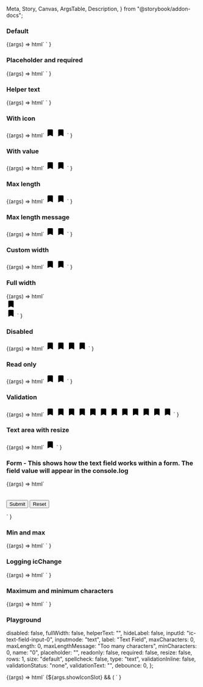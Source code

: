   Meta,
  Story,
  Canvas,
  ArgsTable,
  Description,
} from "@storybook/addon-docs";

<Meta title="Web Components/Text field" component="ic-text-field" />

<Description markdown={readme} />

### Default

<Canvas>
  <Story name="Default">
    {(args) =>
      html`<ic-text-field label="What is your favourite coffee?">
        </ic-text-field>
        <ic-text-field rows="6" label="What is your favourite coffee?">
        </ic-text-field> `
    }
  </Story>
</Canvas>

### Placeholder and required

<Canvas>
  <Story name="Placeholder and required">
    {(args) =>
      html`<ic-text-field
          label="What is your favourite coffee?"
          required
          placeholder="Placeholder"
        >
        </ic-text-field>
        <ic-text-field
          rows="6"
          label="What is your favourite coffee?"
          required
          placeholder="Placeholder"
        >
        </ic-text-field> `
    }
  </Story>
</Canvas>

### Helper text

<Canvas>
  <Story name="Helper text">
    {(args) =>
      html`<ic-text-field
          label="What is your favourite coffee?"
          required
          placeholder="Placeholder"
          helper-text="Such as Arabica, Robusta or Liberica"
        >
        </ic-text-field>
        <ic-text-field
          rows="6"
          label="What is your favourite coffee?"
          required
          placeholder="Placeholder"
          helper-text="Such as Arabica, Robusta or Liberica"
        >
        </ic-text-field> `
    }
  </Story>
</Canvas>

### With icon

<Canvas>
  <Story name="With icon">
    {(args) =>
      html`<ic-text-field
          label="What is your favourite coffee?"
          required
          placeholder="Placeholder"
          helper-text="Such as Arabica, Robusta or Liberica"
        >
          <svg
            slot="icon"
            xmlns="http://www.w3.org/2000/svg"
            height="24px"
            viewBox="0 0 24 24"
            width="24px"
            fill="#000000"
          >
            <path d="M0 0h24v24H0z" fill="none" />
            <path
              d="M17 3H7c-1.1 0-1.99.9-1.99 2L5 21l7-3 7 3V5c0-1.1-.9-2-2-2z"
            />
          </svg>
        </ic-text-field>
        <ic-text-field
          rows="6"
          label="What is your favourite coffee?"
          required
          placeholder="Placeholder"
          helper-text="Such as Arabica, Robusta or Liberica"
        >
          <svg
            slot="icon"
            xmlns="http://www.w3.org/2000/svg"
            height="24px"
            viewBox="0 0 24 24"
            width="24px"
            fill="#000000"
          >
            <path d="M0 0h24v24H0z" fill="none" />
            <path
              d="M17 3H7c-1.1 0-1.99.9-1.99 2L5 21l7-3 7 3V5c0-1.1-.9-2-2-2z"
            />
          </svg>
        </ic-text-field> `
    }
  </Story>
</Canvas>

### With value

<Canvas>
  <Story name="With value">
    {(args) =>
      html`<ic-text-field
          value="Arabica"
          label="What is your favourite coffee?"
          required
          placeholder="Placeholder"
          helper-text="Such as Arabica, Robusta or Liberica"
        >
          <svg
            slot="icon"
            xmlns="http://www.w3.org/2000/svg"
            height="24px"
            viewBox="0 0 24 24"
            width="24px"
            fill="#000000"
          >
            <path d="M0 0h24v24H0z" fill="none" />
            <path
              d="M17 3H7c-1.1 0-1.99.9-1.99 2L5 21l7-3 7 3V5c0-1.1-.9-2-2-2z"
            />
          </svg>
        </ic-text-field>
        <ic-text-field
          rows="6"
          value="Arabica"
          label="What is your favourite coffee?"
          required
          placeholder="Placeholder"
          helper-text="Such as Arabica, Robusta or Liberica"
        >
          <svg
            slot="icon"
            xmlns="http://www.w3.org/2000/svg"
            height="24px"
            viewBox="0 0 24 24"
            width="24px"
            fill="#000000"
          >
            <path d="M0 0h24v24H0z" fill="none" />
            <path
              d="M17 3H7c-1.1 0-1.99.9-1.99 2L5 21l7-3 7 3V5c0-1.1-.9-2-2-2z"
            />
          </svg>
        </ic-text-field> `
    }
  </Story>
</Canvas>

### Max length

<Canvas>
  <Story name="Max length">
    {(args) =>
      html`<ic-text-field
          max-length="25"
          value="Arabica"
          label="What is your favourite coffee?"
          required
          placeholder="Placeholder"
          helper-text="Such as Arabica, Robusta or Liberica"
        >
          <svg
            slot="icon"
            xmlns="http://www.w3.org/2000/svg"
            height="24px"
            viewBox="0 0 24 24"
            width="24px"
            fill="#000000"
          >
            <path d="M0 0h24v24H0z" fill="none" />
            <path
              d="M17 3H7c-1.1 0-1.99.9-1.99 2L5 21l7-3 7 3V5c0-1.1-.9-2-2-2z"
            />
          </svg>
        </ic-text-field>
        <ic-text-field
          rows="6"
          max-length="25"
          value="Arabica"
          label="What is your favourite coffee?"
          required
          placeholder="Placeholder"
          helper-text="Such as Arabica, Robusta or Liberica"
        >
          <svg
            slot="icon"
            xmlns="http://www.w3.org/2000/svg"
            height="24px"
            viewBox="0 0 24 24"
            width="24px"
            fill="#000000"
          >
            <path d="M0 0h24v24H0z" fill="none" />
            <path
              d="M17 3H7c-1.1 0-1.99.9-1.99 2L5 21l7-3 7 3V5c0-1.1-.9-2-2-2z"
            />
          </svg>
        </ic-text-field> `
    }
  </Story>
</Canvas>

### Max length message

<Canvas>
  <Story name="Max length message">
    {(args) =>
      html`<ic-text-field
          max-length="25"
          value="Arabica"
          label="What is your favourite coffee?"
          required
          placeholder="Placeholder"
          helper-text="Such as Arabica, Robusta or Liberica"
          max-length-message="You have exceeded the maximum length"
        >
          <svg
            slot="icon"
            xmlns="http://www.w3.org/2000/svg"
            height="24px"
            viewBox="0 0 24 24"
            width="24px"
            fill="#000000"
          >
            <path d="M0 0h24v24H0z" fill="none" />
            <path
              d="M17 3H7c-1.1 0-1.99.9-1.99 2L5 21l7-3 7 3V5c0-1.1-.9-2-2-2z"
            />
          </svg>
        </ic-text-field>
        <ic-text-field
          rows="6"
          max-length="25"
          value="Arabica"
          label="What is your favourite coffee?"
          required
          placeholder="Placeholder"
          helper-text="Such as Arabica, Robusta or Liberica"
          max-length-message="You have exceeded the maximum length"
        >
          <svg
            slot="icon"
            xmlns="http://www.w3.org/2000/svg"
            height="24px"
            viewBox="0 0 24 24"
            width="24px"
            fill="#000000"
          >
            <path d="M0 0h24v24H0z" fill="none" />
            <path
              d="M17 3H7c-1.1 0-1.99.9-1.99 2L5 21l7-3 7 3V5c0-1.1-.9-2-2-2z"
            />
          </svg>
        </ic-text-field> `
    }
  </Story>
</Canvas>

### Custom width

<Canvas>
  <Story name="Custom width">
    {(args) =>
      html`<style>
          ic-text-field {
            --input-width: 400px;
          }
        </style>
        <ic-text-field
          value="Arabica"
          max-length="25"
          label="What is your favourite coffee?"
          size="small"
          required="true"
          placeholder="Placeholder"
          helper-text="Such as Arabica, Robusta or Liberica"
        >
          <svg
            slot="icon"
            xmlns="http://www.w3.org/2000/svg"
            height="24px"
            viewBox="0 0 24 24"
            width="24px"
            fill="#000000"
          >
            <path d="M0 0h24v24H0z" fill="none" />
            <path
              d="M17 3H7c-1.1 0-1.99.9-1.99 2L5 21l7-3 7 3V5c0-1.1-.9-2-2-2z"
            />
          </svg>
        </ic-text-field>
        <ic-text-field
          rows="6"
          value="Arabica"
          max-length="25"
          resize
          label="What is your favourite coffee?"
          size="small"
          required="true"
          placeholder="Placeholder"
          helper-text="Such as Arabica, Robusta or Liberica"
        >
          <svg
            slot="icon"
            xmlns="http://www.w3.org/2000/svg"
            height="24px"
            viewBox="0 0 24 24"
            width="24px"
            fill="#000000"
          >
            <path d="M0 0h24v24H0z" fill="none" />
            <path
              d="M17 3H7c-1.1 0-1.99.9-1.99 2L5 21l7-3 7 3V5c0-1.1-.9-2-2-2z"
            />
          </svg>
        </ic-text-field> `
    }
  </Story>
</Canvas>

### Full width

<Canvas>
  <Story name="Full width">
    {(args) =>
      html`<div style="display: flex">
          <ic-text-field
            full-width="true"
            value="Arabica"
            max-length="25"
            label="What is your favourite coffee?"
            size="small"
            required="true"
            placeholder="Placeholder"
            helper-text="Such as Arabica, Robusta or Liberica"
          >
            <svg
              slot="icon"
              xmlns="http://www.w3.org/2000/svg"
              height="24px"
              viewBox="0 0 24 24"
              width="24px"
              fill="#000000"
            >
              <path d="M0 0h24v24H0z" fill="none" />
              <path
                d="M17 3H7c-1.1 0-1.99.9-1.99 2L5 21l7-3 7 3V5c0-1.1-.9-2-2-2z"
              />
            </svg>
          </ic-text-field>
        </div>
        <ic-text-field
          full-width="true"
          rows="6"
          value="Arabica"
          max-length="25"
          resize
          label="What is your favourite coffee?"
          size="small"
          required="true"
          placeholder="Placeholder"
          helper-text="Such as Arabica, Robusta or Liberica"
        >
          <svg
            slot="icon"
            xmlns="http://www.w3.org/2000/svg"
            height="24px"
            viewBox="0 0 24 24"
            width="24px"
            fill="#000000"
          >
            <path d="M0 0h24v24H0z" fill="none" />
            <path
              d="M17 3H7c-1.1 0-1.99.9-1.99 2L5 21l7-3 7 3V5c0-1.1-.9-2-2-2z"
            />
          </svg>
        </ic-text-field> `
    }
  </Story>
</Canvas>

### Disabled

<Canvas>
  <Story name="Disabled">
    {(args) =>
      html`<ic-text-field
          value="Arabica"
          label="What is your favourite coffee?"
          disabled
          placeholder="Placeholder"
          helper-text="Such as Arabica, Robusta or Liberica"
        >
          <svg
            slot="icon"
            xmlns="http://www.w3.org/2000/svg"
            height="24px"
            viewBox="0 0 24 24"
            width="24px"
            fill="#000000"
          >
            <path d="M0 0h24v24H0z" fill="none" />
            <path
              d="M17 3H7c-1.1 0-1.99.9-1.99 2L5 21l7-3 7 3V5c0-1.1-.9-2-2-2z"
            />
          </svg>
        </ic-text-field>
        <ic-text-field
          value="Arabica"
          rows="6"
          label="What is your favourite coffee?"
          disabled
          placeholder="Placeholder"
          helper-text="Such as Arabica, Robusta or Liberica"
        >
          <svg
            slot="icon"
            xmlns="http://www.w3.org/2000/svg"
            height="24px"
            viewBox="0 0 24 24"
            width="24px"
            fill="#000000"
          >
            <path d="M0 0h24v24H0z" fill="none" />
            <path
              d="M17 3H7c-1.1 0-1.99.9-1.99 2L5 21l7-3 7 3V5c0-1.1-.9-2-2-2z"
            />
          </svg>
        </ic-text-field>
        <ic-text-field
          value="Arabica"
          max-length="25"
          label="What is your favourite coffee?"
          disabled
          placeholder="Placeholder"
          helper-text="Such as Arabica, Robusta or Liberica"
        >
          <svg
            slot="icon"
            xmlns="http://www.w3.org/2000/svg"
            height="24px"
            viewBox="0 0 24 24"
            width="24px"
            fill="#000000"
          >
            <path d="M0 0h24v24H0z" fill="none" />
            <path
              d="M17 3H7c-1.1 0-1.99.9-1.99 2L5 21l7-3 7 3V5c0-1.1-.9-2-2-2z"
            />
          </svg>
        </ic-text-field>
        <ic-text-field
          rows="6"
          value="Arabica"
          max-length="25"
          label="What is your favourite coffee?"
          disabled
          placeholder="Placeholder"
          helper-text="Such as Arabica, Robusta or Liberica"
        >
          <svg
            slot="icon"
            xmlns="http://www.w3.org/2000/svg"
            height="24px"
            viewBox="0 0 24 24"
            width="24px"
            fill="#000000"
          >
            <path d="M0 0h24v24H0z" fill="none" />
            <path
              d="M17 3H7c-1.1 0-1.99.9-1.99 2L5 21l7-3 7 3V5c0-1.1-.9-2-2-2z"
            />
          </svg>
        </ic-text-field> `
    }
  </Story>
</Canvas>

### Read only

<Canvas>
  <Story name="Read only">
    {(args) =>
      html`<ic-text-field
          value="Arabica"
          max-length="25"
          label="What is your favourite coffee?"
          readonly
          placeholder="Placeholder"
          helper-text="Such as Arabica, Robusta or Liberica"
        >
          <svg
            slot="icon"
            xmlns="http://www.w3.org/2000/svg"
            height="24px"
            viewBox="0 0 24 24"
            width="24px"
            fill="#000000"
          >
            <path d="M0 0h24v24H0z" fill="none" />
            <path
              d="M17 3H7c-1.1 0-1.99.9-1.99 2L5 21l7-3 7 3V5c0-1.1-.9-2-2-2z"
            />
          </svg>
        </ic-text-field>
        <ic-text-field
          rows="6"
          value="Arabica"
          max-length="25"
          label="What is your favourite coffee?"
          readonly
          placeholder="Placeholder"
          helper-text="Such as Arabica, Robusta or Liberica"
        >
          <svg
            slot="icon"
            xmlns="http://www.w3.org/2000/svg"
            height="24px"
            viewBox="0 0 24 24"
            width="24px"
            fill="#000000"
          >
            <path d="M0 0h24v24H0z" fill="none" />
            <path
              d="M17 3H7c-1.1 0-1.99.9-1.99 2L5 21l7-3 7 3V5c0-1.1-.9-2-2-2z"
            />
          </svg>
        </ic-text-field>
        <ic-text-field
          value="Arabica"
          max-length="25"
          label="What is your favourite coffee?"
          readonly
          placeholder="Placeholder"
          helper-text="Such as Arabica, Robusta or Liberica"
        >
        </ic-text-field>
        <ic-text-field
          rows="6"
          value="Arabica"
          max-length="25"
          label="What is your favourite coffee?"
          readonly
          placeholder="Placeholder"
          helper-text="Such as Arabica, Robusta or Liberica"
        >
        </ic-text-field> `
    }
  </Story>
</Canvas>

### Validation

<Canvas>
  <Story name="Validation">
    {(args) =>
      html`<ic-text-field
          validation-status="success"
          validation-text="Good choice!"
          value="Arabica"
          max-length="25"
          label="What is your favourite coffee?"
          required
          placeholder="Placeholder"
          helper-text="Such as Arabica, Robusta or Liberica"
        >
          <svg
            slot="icon"
            xmlns="http://www.w3.org/2000/svg"
            height="24px"
            viewBox="0 0 24 24"
            width="24px"
            fill="#000000"
          >
            <path d="M0 0h24v24H0z" fill="none" />
            <path
              d="M17 3H7c-1.1 0-1.99.9-1.99 2L5 21l7-3 7 3V5c0-1.1-.9-2-2-2z"
            />
          </svg>
        </ic-text-field>
        <ic-text-field
          rows="6"
          validation-status="success"
          validation-text="Good choice!"
          value="Arabica"
          max-length="25"
          label="What is your favourite coffee?"
          required
          placeholder="Placeholder"
          helper-text="Such as Arabica, Robusta, Liberica or something else to make this label long"
        >
          <svg
            slot="icon"
            xmlns="http://www.w3.org/2000/svg"
            height="24px"
            viewBox="0 0 24 24"
            width="24px"
            fill="#000000"
          >
            <path d="M0 0h24v24H0z" fill="none" />
            <path
              d="M17 3H7c-1.1 0-1.99.9-1.99 2L5 21l7-3 7 3V5c0-1.1-.9-2-2-2z"
            />
          </svg>
        </ic-text-field>
        <ic-text-field
          validation-status="success"
          validation-text="Good choice!"
          validation-inline="true"
          value="Arabica"
          max-length="25"
          label="What is your favourite coffee?"
          required
          placeholder="Placeholder"
          helper-text="Such as Arabica, Robusta or Liberica"
        >
          <svg
            slot="icon"
            xmlns="http://www.w3.org/2000/svg"
            height="24px"
            viewBox="0 0 24 24"
            width="24px"
            fill="#000000"
          >
            <path d="M0 0h24v24H0z" fill="none" />
            <path
              d="M17 3H7c-1.1 0-1.99.9-1.99 2L5 21l7-3 7 3V5c0-1.1-.9-2-2-2z"
            />
          </svg>
        </ic-text-field>
        <ic-text-field
          validation-status="success"
          validation-text="Good choice!"
          validation-inline="true"
          value="Arabica"
          max-length="25"
          label="What is your favourite coffee?"
          required
          size="small"
          placeholder="Placeholder"
          helper-text="Such as Arabica, Robusta or Liberica"
        >
          <svg
            slot="icon"
            xmlns="http://www.w3.org/2000/svg"
            height="24px"
            viewBox="0 0 24 24"
            width="24px"
            fill="#000000"
          >
            <path d="M0 0h24v24H0z" fill="none" />
            <path
              d="M17 3H7c-1.1 0-1.99.9-1.99 2L5 21l7-3 7 3V5c0-1.1-.9-2-2-2z"
            />
          </svg>
        </ic-text-field>
        <ic-text-field
          validation-status="warning"
          validation-text="A very long warning message to test if wrapping works"
          value="Arabica"
          max-length="25"
          label="What is your favourite coffee?"
          required
          placeholder="Placeholder"
          helper-text="Such as Arabica, Robusta or Liberica"
        >
          <svg
            slot="icon"
            xmlns="http://www.w3.org/2000/svg"
            height="24px"
            viewBox="0 0 24 24"
            width="24px"
            fill="#000000"
          >
            <path d="M0 0h24v24H0z" fill="none" />
            <path
              d="M17 3H7c-1.1 0-1.99.9-1.99 2L5 21l7-3 7 3V5c0-1.1-.9-2-2-2z"
            />
          </svg>
        </ic-text-field>
        <ic-text-field
          rows="6"
          validation-status="warning"
          validation-text="A very long warning message to test if wrapping works"
          value="Arabica"
          max-length="25"
          label="What is your favourite coffee?"
          required
          placeholder="Placeholder"
          helper-text="Such as Arabica, Robusta or Liberica"
        >
          <svg
            slot="icon"
            xmlns="http://www.w3.org/2000/svg"
            height="24px"
            viewBox="0 0 24 24"
            width="24px"
            fill="#000000"
          >
            <path d="M0 0h24v24H0z" fill="none" />
            <path
              d="M17 3H7c-1.1 0-1.99.9-1.99 2L5 21l7-3 7 3V5c0-1.1-.9-2-2-2z"
            />
          </svg>
        </ic-text-field>
        <ic-text-field
          validation-status="error"
          validation-text="now it has really gone to (coffee) pot"
          value="Tea"
          max-length="25"
          label="What is your favourite coffee?"
          required
          placeholder="Placeholder"
          helper-text="Such as Arabica, Robusta or Liberica"
        >
          <svg
            slot="icon"
            xmlns="http://www.w3.org/2000/svg"
            height="24px"
            viewBox="0 0 24 24"
            width="24px"
            fill="#000000"
          >
            <path d="M0 0h24v24H0z" fill="none" />
            <path
              d="M17 3H7c-1.1 0-1.99.9-1.99 2L5 21l7-3 7 3V5c0-1.1-.9-2-2-2z"
            />
          </svg>
        </ic-text-field>
        <ic-text-field
          rows="6"
          validation-status="error"
          validation-text="now it has really gone to (coffee) pot"
          value="Tea"
          max-length="25"
          label="What is your favourite coffee?"
          required
          placeholder="Placeholder"
          helper-text="Such as Arabica, Robusta or Liberica"
        >
          <svg
            slot="icon"
            xmlns="http://www.w3.org/2000/svg"
            height="24px"
            viewBox="0 0 24 24"
            width="24px"
            fill="#000000"
          >
            <path d="M0 0h24v24H0z" fill="none" />
            <path
              d="M17 3H7c-1.1 0-1.99.9-1.99 2L5 21l7-3 7 3V5c0-1.1-.9-2-2-2z"
            />
          </svg>
        </ic-text-field>
        <ic-text-field
          validation-status="error"
          validation-text="now it has really gone to (coffee) pot"
          value="Tea with milk and 2 sugars"
          max-length="25"
          label="What is your favourite coffee?"
          required
          placeholder="Placeholder"
          helper-text="Such as Arabica, Robusta or Liberica"
        >
          <svg
            slot="icon"
            xmlns="http://www.w3.org/2000/svg"
            height="24px"
            viewBox="0 0 24 24"
            width="24px"
            fill="#000000"
          >
            <path d="M0 0h24v24H0z" fill="none" />
            <path
              d="M17 3H7c-1.1 0-1.99.9-1.99 2L5 21l7-3 7 3V5c0-1.1-.9-2-2-2z"
            />
          </svg>
        </ic-text-field>
        <ic-text-field
          rows="6"
          validation-status="error"
          validation-text="now it has really gone to (coffee) pot"
          value="Tea with milk and 2 sugars"
          max-length="25"
          label="What is your favourite coffee?"
          required
          placeholder="Placeholder"
          helper-text="Such as Arabica, Robusta or Liberica"
        >
          <svg
            slot="icon"
            xmlns="http://www.w3.org/2000/svg"
            height="24px"
            viewBox="0 0 24 24"
            width="24px"
            fill="#000000"
          >
            <path d="M0 0h24v24H0z" fill="none" />
            <path
              d="M17 3H7c-1.1 0-1.99.9-1.99 2L5 21l7-3 7 3V5c0-1.1-.9-2-2-2z"
            />
          </svg>
        </ic-text-field>
        <ic-text-field
          validation-status="error"
          validation-text="now it has really gone to (coffee) pot"
          value="6"
          inputmode="numeric"
          label="How many coffees do you want?"
          helper-text="Our coffee machines have a maximum capacity of 4 coffees at a time."
          type="number"
          min="1"
          max="4"
          required
        >
          <svg
            slot="icon"
            xmlns="http://www.w3.org/2000/svg"
            height="24px"
            viewBox="0 0 24 24"
            width="24px"
            fill="#000000"
          >
            <path d="M0 0h24v24H0z" fill="none" />
            <path
              d="M17 3H7c-1.1 0-1.99.9-1.99 2L5 21l7-3 7 3V5c0-1.1-.9-2-2-2z"
            />
          </svg>
        </ic-text-field>
        <ic-text-field
          validation-status="error"
          validation-text="now it has really gone to (coffee) pot"
          value="0"
          inputmode="numeric"
          label="How many coffees do you want?"
          helper-text="Our coffee machines have a maximum capacity of 4 coffees at a time."
          type="number"
          min="1"
          max="4"
          required
        >
          <svg
            slot="icon"
            xmlns="http://www.w3.org/2000/svg"
            height="24px"
            viewBox="0 0 24 24"
            width="24px"
            fill="#000000"
          >
            <path d="M0 0h24v24H0z" fill="none" />
            <path
              d="M17 3H7c-1.1 0-1.99.9-1.99 2L5 21l7-3 7 3V5c0-1.1-.9-2-2-2z"
            />
          </svg>
        </ic-text-field>
        <ic-text-field
          validation-status="error"
          validation-text="I'm not familiar with this type of coffee"
          validation-inline-internal="true"
          value="Milkshake"
          label="What is your favourite coffee?"
          required
          hide-label
          size="small"
          placeholder="Placeholder"
          helper-text="Such as Arabica, Robusta or Liberica"
        ></ic-text-field>`
    }
  </Story>
</Canvas>

### Text area with resize

<Canvas>
  <Story name="Text area with resize">
    {(args) =>
      html`<ic-text-field
        rows="6"
        value="Arabica"
        max-length="25"
        resize
        label="What is your favourite coffee?"
        size="small"
        required="true"
        placeholder="Placeholder"
        helper-text="Such as Arabica, Robusta or Liberica"
      >
        <svg
          slot="icon"
          xmlns="http://www.w3.org/2000/svg"
          height="24px"
          viewBox="0 0 24 24"
          width="24px"
          fill="#000000"
        >
          <path d="M0 0h24v24H0z" fill="none" />
          <path
            d="M17 3H7c-1.1 0-1.99.9-1.99 2L5 21l7-3 7 3V5c0-1.1-.9-2-2-2z"
          />
        </svg>
      </ic-text-field> `
    }
  </Story>
</Canvas>

### Form - This shows how the text field works within a form. The field value will appear in the console.log

<Canvas>
  <Story name="Form">
    {(args) =>
      html`
        <form>
          <ic-text-field label="What is your favourite coffee?"></ic-text-field>
          <br />
          <br />
          <input type="submit" value="Submit" />
          <input type="reset" value="Reset" />
        </form>
        <script>
          document.querySelector("form").addEventListener("submit", (ev) => {
            ev.preventDefault();
            console.log(
              document.querySelector('input[name="ic-text-field-input-0"]')
                .value
            );
          });
        </script>
      `
    }
  </Story>
</Canvas>

### Min and max

<Canvas>
  <Story name="Min and max">
    {(args) =>
      html`<ic-text-field
        inputmode="numeric"
        label="How many coffees do you want?"
        helper-text="Our coffee machines have a maximum capacity of 4 coffees at a time."
        type="number"
        min="1"
        max="4"
      >
      </ic-text-field>`
    }
  </Story>
</Canvas>

### Logging icChange

<Canvas>
  <Story name="Logging icChange">
    {(args) =>
      html`<script>
          function handleIcChange(ev) {
            console.log(ev.detail.value, "icChange");
          }
          document
            .querySelector("ic-text-field")
            .addEventListener("icChange", handleIcChange);
        </script>
        <ic-text-field label="What is your favourite coffee?"> </ic-text-field>`
    }
  </Story>
</Canvas>

### Maximum and minimum characters

<Canvas>
  <Story name="Maximum and minimum characters">
    {(args) =>
      html`<ic-text-field
          max-characters="2"
          label="What is your favourite coffee?"
          helper-text="Short answers only."
        >
        </ic-text-field>
        <ic-text-field
          min-characters="3"
          label="What is your favourite coffee?"
          helper-text="Long answer please."
        >
        </ic-text-field> `
    }
  </Story>
</Canvas>

### Playground

  disabled: false,
  fullWidth: false,
  helperText: "",
  hideLabel: false,
  inputId: "ic-text-field-input-0",
  inputmode: "text",
  label: "Text Field",
  maxCharacters: 0,
  maxLength: 0,
  maxLengthMessage: "Too many characters",
  minCharacters: 0,
  name: "0",
  placeholder: "",
  readonly: false,
  required: false,
  resize: false,
  rows: 1,
  size: "default",
  spellcheck: false,
  type: "text",
  validationInline: false,
  validationStatus: "none",
  validationText: "",
  debounce: 0,
};

<Canvas>
  <Story
    name="Playground"
    args={defaultArgs}
    argTypes={{
      inputmode: {
        options: [
          "none",
          "text",
          "tel",
          "url",
          "email",
          "numeric",
          "decimal",
          "search",
        ],
        control: { type: "select" },
      },
      size: {
        options: ["default", "small"],
        control: { type: "inline-radio" },
      },
      type: {
        options: [
          "email",
          "password",
          "tel",
          "text",
          "url",
          "number",
          "search",
        ],
        control: { type: "select" },
      },
      validationStatus: {
        options: ["warning", "error", "success", "none"],
        mapping: {
          warning: "warning",
          error: "error",
          success: "success",
          none: "",
        },
        control: { type: "select" },
      },
      showIconSlot: {
        control: { type: "boolean" },
      },
    }}
  >
    {(args) =>
      html`<ic-text-field
        label=${args.label}
        disabled=${args.disabled}
        full-width=${args.fullWidth}
        helper-text=${args.helperText}
        hide-label=${args.hideLabel}
        input-id=${args.inputId}
        inputmode=${args.inputmode}
        max=${args.max}
        max-characters=${args.maxCharacters}
        max-length=${args.maxLength}
        max-length-message=${args.maxLengthMessage}
        min=${args.min}
        min-characters=${args.minCharacters}
        name=${args.name}
        placeholder=${args.placeholder}
        readonly=${args.readonly}
        required=${args.required}
        resize=${args.resize}
        rows=${args.rows}
        size=${args.size}
        spellcheck=${args.spellcheck}
        type=${args.type}
        validation-status=${args.validationStatus}
        validation-text=${args.validationText}
        validation-inline=${args.validationInline}
        debounce=${args.debounce}
      >
        {${args.showIconSlot} && (
        <SlottedSVG
          slot="icon"
          xmlns="http://www.w3.org/2000/svg"
          height="24px"
          viewBox="0 0 24 24"
          width="24px"
          fill="#000000"
        >
          <path d="M0 0h24v24H0z" fill="none" />
          <path
            d="M17 3H7c-1.1 0-1.99.9-1.99 2L5 21l7-3 7 3V5c0-1.1-.9-2-2-2z"
          />
        </SlottedSVG>
      </ic-text-field> `
    }
  </Story>
</Canvas>
